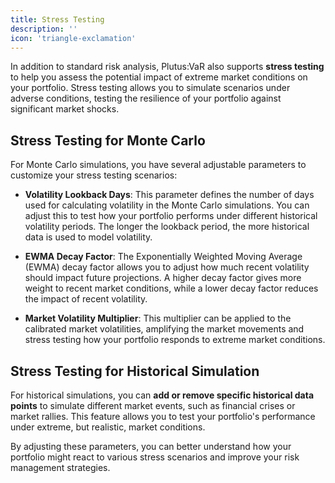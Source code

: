 ```yaml
---
title: Stress Testing
description: ''
icon: 'triangle-exclamation'
---
```


In addition to standard risk analysis, Plutus:VaR also supports **stress testing** to help you assess the potential impact of extreme market conditions on your portfolio. Stress testing allows you to simulate scenarios under adverse conditions, testing the resilience of your portfolio against significant market shocks.

## Stress Testing for Monte Carlo

For Monte Carlo simulations, you have several adjustable parameters to customize your stress testing scenarios:

- **Volatility Lookback Days**: This parameter defines the number of days used for calculating volatility in the Monte Carlo simulations. You can adjust this to test how your portfolio performs under different historical volatility periods. The longer the lookback period, the more historical data is used to model volatility.

- **EWMA Decay Factor**: The Exponentially Weighted Moving Average (EWMA) decay factor allows you to adjust how much recent volatility should impact future projections. A higher decay factor gives more weight to recent market conditions, while a lower decay factor reduces the impact of recent volatility.

- **Market Volatility Multiplier**: This multiplier can be applied to the calibrated market volatilities, amplifying the market movements and stress testing how your portfolio responds to extreme market conditions.

## Stress Testing for Historical Simulation

For historical simulations, you can **add or remove specific historical data points** to simulate different market events, such as financial crises or market rallies. This feature allows you to test your portfolio's performance under extreme, but realistic, market conditions.

By adjusting these parameters, you can better understand how your portfolio might react to various stress scenarios and improve your risk management strategies.